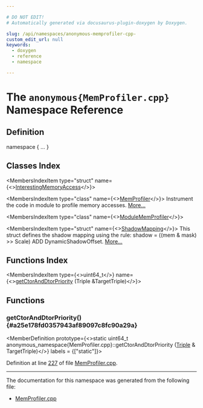 ```yaml
---

# DO NOT EDIT!
# Automatically generated via docusaurus-plugin-doxygen by Doxygen.

slug: /api/namespaces/anonymous-memprofiler-cpp-
custom_edit_url: null
keywords:
  - doxygen
  - reference
  - namespace

---
```





# The `anonymous{MemProfiler.cpp}` Namespace Reference

<DoxygenPage pluginConfig={pluginConfig}>



## Definition

<CodeBlock>namespace &#123; ... &#125;</CodeBlock>

## Classes Index

<MembersIndex>

<MembersIndexItem
  type="struct"
  name={<><a href="/docs/api/structs/anonymous-namespace-memprofiler-cpp-/interestingmemoryaccess">InterestingMemoryAccess</a></>}>
</MembersIndexItem>

<MembersIndexItem
  type="class"
  name={<><a href="/docs/api/classes/anonymous-namespace-memprofiler-cpp-/memprofiler">MemProfiler</a></>}>
Instrument the code in module to profile memory accesses. <a href="/docs/api/classes/anonymous-namespace-memprofiler-cpp-/memprofiler/#details">More...</a>
</MembersIndexItem>

<MembersIndexItem
  type="class"
  name={<><a href="/docs/api/classes/anonymous-namespace-memprofiler-cpp-/modulememprofiler">ModuleMemProfiler</a></>}>
</MembersIndexItem>

<MembersIndexItem
  type="struct"
  name={<><a href="/docs/api/structs/anonymous-namespace-memprofiler-cpp-/shadowmapping">ShadowMapping</a></>}>
This struct defines the shadow mapping using the rule: shadow = ((mem &amp; mask) &gt;&gt; Scale) ADD DynamicShadowOffset. <a href="/docs/api/structs/anonymous-namespace-memprofiler-cpp-/shadowmapping/#details">More...</a>
</MembersIndexItem>

</MembersIndex>

## Functions Index

<MembersIndex>

<MembersIndexItem
  type={<>uint64&#95;t</>}
  name={<><a href="#a25e178fd0357943af89097c8fc90a29a">getCtorAndDtorPriority</a> (Triple &amp;TargetTriple)</>}>
</MembersIndexItem>

</MembersIndex>


<SectionDefinition>

## Functions

### getCtorAndDtorPriority() {#a25e178fd0357943af89097c8fc90a29a}

<MemberDefinition
  prototype={<>static uint64&#95;t anonymous&#95;namespace&#123;MemProfiler.cpp&#125;::getCtorAndDtorPriority (<a href="/docs/api/classes/llvm/triple">Triple</a> &amp; TargetTriple)</>}
  labels = {["static"]}>

Definition at line <a href="/docs/api/files/lib/lib/transforms/lib/transforms/instrumentation/memprofiler-cpp/#l00227">227</a> of file <a href="/docs/api/files/lib/lib/transforms/lib/transforms/instrumentation/memprofiler-cpp">MemProfiler.cpp</a>.
</MemberDefinition>

</SectionDefinition>

<hr/>

The documentation for this namespace was generated from the following file:

<ul>
<li><a href="/docs/api/files/lib/lib/transforms/lib/transforms/instrumentation/memprofiler-cpp">MemProfiler.cpp</a></li>
</ul>

</DoxygenPage>
